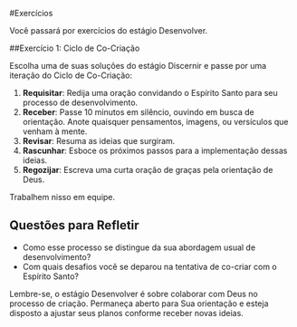 #Exercícios

Você passará por exercícios do estágio Desenvolver.

##Exercício 1: Ciclo de Co-Criação


Escolha uma de suas soluções do estágio Discernir e passe por uma iteração do Ciclo de Co-Criação:

1. **Requisitar**: Redija uma oração convidando o Espírito Santo para seu processo de desenvolvimento.
2. **Receber**: Passe 10 minutos em silêncio, ouvindo em busca de orientação. Anote quaisquer pensamentos, imagens, ou versículos que venham à mente.
3. **Revisar**: Resuma as ideias que surgiram.
4. **Rascunhar**: Esboce os próximos passos para a implementação dessas ideias.
5. **Regozijar**: Escreva uma curta oração de graças pela orientação de Deus.


Trabalhem nisso em equipe.


## Questões para Refletir


- Como esse processo se distingue da sua abordagem usual de desenvolvimento?
- Com quais desafios você se deparou na tentativa de co-criar com o Espírito Santo?

Lembre-se, o estágio Desenvolver é sobre colaborar com Deus no processo de criação. Permaneça aberto para Sua orientação e esteja disposto a ajustar seus planos conforme receber novas ideias.
